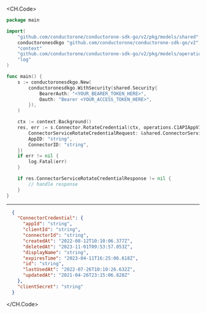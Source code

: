 
<CH.Code>
```go RotateCredential.go
package main

import(
	"github.com/conductorone/conductorone-sdk-go/v2/pkg/models/shared"
	conductoronesdkgo "github.com/conductorone/conductorone-sdk-go/v2"
	"context"
	"github.com/conductorone/conductorone-sdk-go/v2/pkg/models/operations"
	"log"
)

func main() {
    s := conductoronesdkgo.New(
        conductoronesdkgo.WithSecurity(shared.Security{
            BearerAuth: "<YOUR_BEARER_TOKEN_HERE>",
            Oauth: "Bearer <YOUR_ACCESS_TOKEN_HERE>",
        }),
    )

    ctx := context.Background()
    res, err := s.Connector.RotateCredential(ctx, operations.C1APIAppV1ConnectorServiceRotateCredentialRequest{
        ConnectorServiceRotateCredentialRequest: &shared.ConnectorServiceRotateCredentialRequest{},
        AppID: "string",
        ConnectorID: "string",
    })
    if err != nil {
        log.Fatal(err)
    }

    if res.ConnectorServiceRotateCredentialResponse != nil {
        // handle response
    }
}
```
---

```json Example Response
  {
    "ConnectorCredential": {
      "appId": "string",
      "clientId": "string",
      "connectorId": "string",
      "createdAt": "2022-08-12T10:10:06.377Z",
      "deletedAt": "2023-11-01T09:53:57.053Z",
      "displayName": "string",
      "expiresTime": "2023-04-11T16:25:06.618Z",
      "id": "string",
      "lastUsedAt": "2022-07-26T10:10:26.632Z",
      "updatedAt": "2021-04-26T23:15:06.828Z"
    },
    "clientSecret": "string"
  }
```
</CH.Code>
